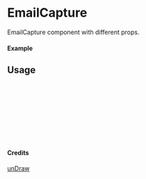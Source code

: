 
<Meta of={EmailCapture} title="unDraw/EmailCapture" />

# EmailCapture

EmailCapture component with different props.

#### Example

<Canvas of={EmailCapture.Primary} />

## Usage

```ts
import { EmailCapture } from "yadl-ui";

const Example = () => {
  return (
      <EmailCapture />
  );
};

export default Example;
```

#### Credits
[unDraw](https://undraw.co/illustrations)
